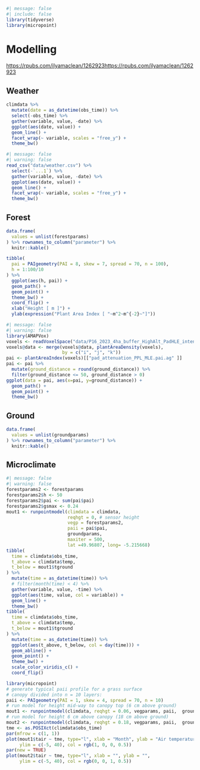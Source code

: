 ```r
#| message: false
#| include: false
library(tidyverse)
library(micropoint)
```

# Modelling {.unnumbered}

[https://rpubs.com/ilyamaclean/1262923https://rpubs.com/ilyamaclean/1262923](https://rpubs.com/ilyamaclean/1262923)

## Weather

```r
climdata %>% 
  mutate(date = as_datetime(obs_time)) %>% 
  select(-obs_time) %>% 
  gather(variable, value, -date) %>% 
  ggplot(aes(date, value)) +
  geom_line() +
  facet_wrap(~ variable, scales = "free_y") +
  theme_bw()
```

```r
#| message: false
#| warning: false
read_csv("data/weather.csv") %>% 
  select(-`...1`) %>% 
  gather(variable, value, -date) %>% 
  ggplot(aes(date, value)) +
  geom_line() +
  facet_wrap(~ variable, scales = "free_y") +
  theme_bw()
```

## Forest

```r
data.frame(
  values = unlist(forestparams)
) %>% rownames_to_column("parameter") %>% 
  knitr::kable()
```

```r
tibble(
  pai = PAIgeometry(PAI = 8, skew = 7, spread = 70, n = 100),
  h = 1:100/10
) %>% 
  ggplot(aes(h, pai)) +
  geom_path() + 
  geom_point() +
  theme_bw() +
  coord_flip() +
  xlab("Height [ m ]") +
  ylab(expression("Plant Area Index [ "~m^2~m^{-2}~"]"))
```

```r
#| message: false
#| warning: false
library(AMAPVox)
voxels <- readVoxelSpace("data/P16_2023_4ha_buffer_HighAlt_PadHLE_intensity1m.vox")
voxels@data <- merge(voxels@data, plantAreaDensity(voxels), 
                     by = c("i", "j", "k"))
pai <- plantAreaIndex(voxels)[["pad_attenuation_PPL_MLE.pai.ag" ]]
pai <- pai %>% 
  mutate(ground_distance = round(ground_distance)) %>% 
  filter(ground_distance <= 50, ground_distance > 0)
ggplot(data = pai, aes(x=pai, y=ground_distance)) +
  geom_path() + 
  geom_point() +
  theme_bw()
```

## Ground

```r
data.frame(
  values = unlist(groundparams)
) %>% rownames_to_column("parameter") %>% 
  knitr::kable()
```

## Microclimate

```r
#| message: false
#| warning: false
forestparams2 <- forestparams
forestparams2$h <- 50
forestparams2$pai <- sum(pai$pai)
forestparams2$gsmax <- 0.24
mout1 <- runpointmodel(climdata = climdata,
                       reqhgt = 0, # sensor height
                       vegp = forestparams2, 
                       paii = pai$pai,  
                       groundparams, 
                       maxiter = 500,
                       lat =49.96807, long= -5.215668)
tibble(
  time = climdata$obs_time,
  t_above = climdata$temp,
  t_below = mout1$tground
) %>% 
  mutate(time = as_datetime(time)) %>% 
  # filter(month(time) < 4) %>% 
  gather(variable, value, -time) %>% 
  ggplot(aes(time, value, col = variable)) +
  geom_line() +
  theme_bw()
tibble(
  time = climdata$obs_time,
  t_above = climdata$temp,
  t_below = mout1$tground
) %>% 
  mutate(time = as_datetime(time)) %>% 
  ggplot(aes(t_above, t_below, col = day(time))) +
  geom_abline() +
  geom_point() +
  theme_bw() +
  scale_color_viridis_c() +
  coord_flip()
```

```r
library(micropoint)
# generate typical paii profile for a grass surface 
# canopy divided into n = 10 layers:
paii <- PAIgeometry(PAI = 1, skew = 4, spread = 70, n = 10)
# run model for height mid-way to canopy top (6 cm above ground)
mout1 <- runpointmodel(climdata, reqhgt = 0.06, vegparams, paii,  groundparams, lat = 49.96807, long = -5.215668)
# run model for height 6 cm above canopy (18 cm above ground)
mout2 <- runpointmodel(climdata, reqhgt = 0.18, vegparams, paii,  groundparams, lat =49.96807, long= -5.215668)
tme <- as.POSIXct(climdata$obs_time)
par(mfrow = c(1, 1))
plot(mout1$tair ~ tme, type="l", xlab = "Month", ylab = "Air temperature",
     ylim = c(-5, 40), col = rgb(1, 0, 0, 0.5))
par(new = TRUE)
plot(mout2$tair ~ tme, type="l", xlab = "", ylab = "",
     ylim = c(-5, 40), col = rgb(0, 0, 1, 0.5))
```
